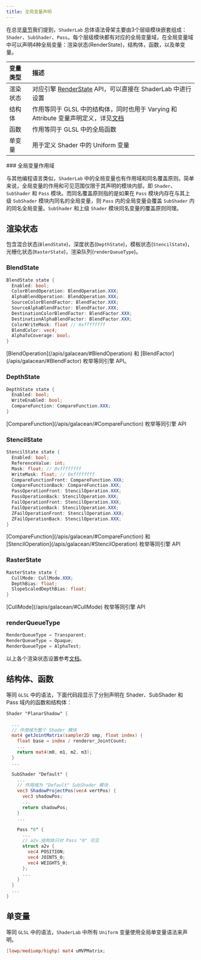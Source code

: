```yaml
---
title: 全局变量声明
---
```


在总览[章节](./overview/#语法介绍)我们提到，`ShaderLab` 总体语法骨架主要由3个层级模块嵌套组成：`Shader`、`SubShader`、`Pass`。每个层级模块都有对应的全局变量域，在全局变量域中可以声明4种全局变量：渲染状态(RenderState)，结构体，函数，以及单变量。

| 变量类型 | 描述 |
| :-- | :-- |
| 渲染状态 | 对应引擎 [RenderState](/apis/galacean/#RenderState) API，可以直接在 ShaderLab 中进行设置 |
| 结构体 | 作用等同于 GLSL 中的结构体，同时也用于 Varying 和 Attribute 变量声明定义，详见[文档](./entry/#attribute-和-varying-变量声明) |
| 函数 | 作用等同于 GLSL 中的全局函数 |
| 单变量 | 用于定义 Shader 中的 Uniform 变量 |

<Callout type="info">
### 全局变量作用域

与其他编程语言类似，`ShaderLab` 中的全局变量也有作用域和同名覆盖原则。简单来说，全局变量的作用和可见范围仅限于其声明的模块内部，即 `Shader`、`SubShader` 和 `Pass` 模块。而同名覆盖原则指的是如果在 `Pass` 模块内存在与其上级 `SubShader` 模块内同名的全局变量，则 `Pass` 内的全局变量会覆盖 `SubShader` 内的同名全局变量。`SubShader` 和上级 `Shader` 模块同名变量的覆盖原则同理。
</Callout>

## 渲染状态

包含混合状态(`BlendState`)，深度状态(`DepthState`)，模板状态(`StencilState`)，光栅化状态(`RasterState`)，渲染队列(`renderQueueType`)。

### BlendState

  ```glsl
  BlendState state {
    Enabled: bool;
    ColorBlendOperation: BlendOperation.XXX;
    AlphaBlendOperation: BlendOperation.XXX;
    SourceColorBlendFactor: BlendFactor.XXX;
    SourceAlphaBlendFactor: BlendFactor.XXX;
    DestinationColorBlendFactor: BlendFactor.XXX;
    DestinationAlphaBlendFactor: BlendFactor.XXX;
    ColorWriteMask: float // 0xffffffff
    BlendColor: vec4;
    AlphaToCoverage: bool;
  }
  ```
  <Callout>
  [BlendOperation](/apis/galacean/#BlendOperation) 和 [BlendFactor](/apis/galacean/#BlendFactor) 枚举等同引擎 API。
  </Callout>

### DepthState

  ```glsl
  DepthState state {
    Enabled: bool;
    WriteEnabled: bool;
    CompareFunction: CompareFunction.XXX;
  }
  ```
  <Callout>
  [CompareFunction](/apis/galacean/#CompareFunction) 枚举等同引擎 API
  </Callout>

### StencilState

  ```glsl
  StencilState state {
    Enabled: bool;
    ReferenceValue: int;
    Mask: float; // 0xffffffff
    WriteMask: float; // 0xffffffff
    CompareFunctionFront: CompareFunction.XXX;
    CompareFunctionBack: CompareFunction.XXX;
    PassOperationFront: StencilOperation.XXX;
    PassOperationBack: StencilOperation.XXX;
    FailOperationFront: StencilOperation.XXX;
    FailOperationBack: StencilOperation.XXX;
    ZFailOperationFront: StencilOperation.XXX;
    ZFailOperationBack: StencilOperation.XXX;
  }
  ```
  <Callout>
  [CompareFunction](/apis/galacean/#CompareFunction) 和 [StencilOperation](/apis/galacean/#StencilOperation) 枚举等同引擎 API
  </Callout>

### RasterState

  ```glsl
  RasterState state {
    CullMode: CullMode.XXX;
    DepthBias: float;
    SlopeScaledDepthBias: float;
  }
  ```

  <Callout>
  [CullMode](/apis/galacean/#CullMode) 枚举等同引擎 API
  </Callout>

### renderQueueType

```glsl showLineNumbers
RenderQueueType = Transparent;
RenderQueueType = Opaque;
RenderQueueType = AlphaTest;
```

以上各个渲染状态设置参考[文档](./renderState)。

## 结构体、函数

等同 `GLSL` 中的语法，下面代码段显示了分别声明在 Shader、SubShader 和 Pass 域内的函数和结构体：

```glsl showLineNumbers {5-9, 15-19, 25-29}
Shader "PlanarShadow" {

  ...
  // 作用域为整个 Shader 模块
  mat4 getJointMatrix(sampler2D smp, float index) {
    float base = index / renderer_JointCount;
    ...
    return mat4(m0, m1, m2, m3);
  }
  ...

  SubShader "Default" {
    ...
    // 作用域为 "Default" SubShader 模块
    vec3 ShadowProjectPos(vec4 vertPos) {
      vec3 shadowPos;
      ...
      return shadowPos;
    }
    ...

    Pass "0" {
      ...
      // a2v 结构体只对 Pass "0" 可见
      struct a2v {
        vec4 POSITION;
        vec4 JOINTS_0; 
        vec4 WEIGHTS_0;
      };
      ...
    }
  }
  ...
}

```

## 单变量

等同 `GLSL` 中的语法，`ShaderLab` 中所有 `Uniform` 变量使用全局单变量语法来声明。

```glsl showLineNumbers
[lowp/mediump/highp] mat4 uMVPMatrix;
```
